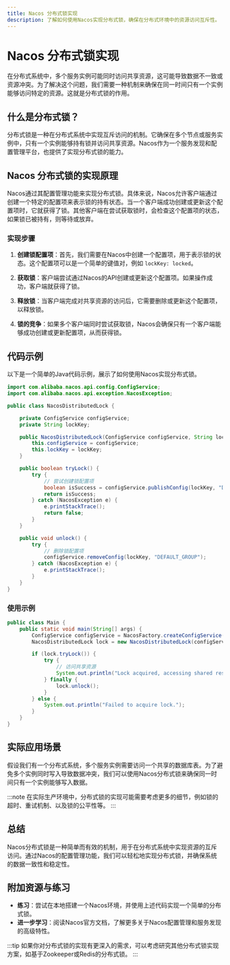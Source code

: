 ```yaml
---
title: Nacos 分布式锁实现
description: 了解如何使用Nacos实现分布式锁，确保在分布式环境中的资源访问互斥性。
---
```


# Nacos 分布式锁实现

在分布式系统中，多个服务实例可能同时访问共享资源，这可能导致数据不一致或资源冲突。为了解决这个问题，我们需要一种机制来确保在同一时间只有一个实例能够访问特定的资源。这就是分布式锁的作用。

## 什么是分布式锁？

分布式锁是一种在分布式系统中实现互斥访问的机制。它确保在多个节点或服务实例中，只有一个实例能够持有锁并访问共享资源。Nacos作为一个服务发现和配置管理平台，也提供了实现分布式锁的能力。

## Nacos 分布式锁的实现原理

Nacos通过其配置管理功能来实现分布式锁。具体来说，Nacos允许客户端通过创建一个特定的配置项来表示锁的持有状态。当一个客户端成功创建或更新这个配置项时，它就获得了锁。其他客户端在尝试获取锁时，会检查这个配置项的状态，如果锁已被持有，则等待或放弃。

### 实现步骤

1. **创建锁配置项**：首先，我们需要在Nacos中创建一个配置项，用于表示锁的状态。这个配置项可以是一个简单的键值对，例如 `lockKey: locked`。

2. **获取锁**：客户端尝试通过Nacos的API创建或更新这个配置项。如果操作成功，客户端就获得了锁。

3. **释放锁**：当客户端完成对共享资源的访问后，它需要删除或更新这个配置项，以释放锁。

4. **锁的竞争**：如果多个客户端同时尝试获取锁，Nacos会确保只有一个客户端能够成功创建或更新配置项，从而获得锁。

## 代码示例

以下是一个简单的Java代码示例，展示了如何使用Nacos实现分布式锁。

```java
import com.alibaba.nacos.api.config.ConfigService;
import com.alibaba.nacos.api.exception.NacosException;

public class NacosDistributedLock {

    private ConfigService configService;
    private String lockKey;

    public NacosDistributedLock(ConfigService configService, String lockKey) {
        this.configService = configService;
        this.lockKey = lockKey;
    }

    public boolean tryLock() {
        try {
            // 尝试创建锁配置项
            boolean isSuccess = configService.publishConfig(lockKey, "DEFAULT_GROUP", "locked");
            return isSuccess;
        } catch (NacosException e) {
            e.printStackTrace();
            return false;
        }
    }

    public void unlock() {
        try {
            // 删除锁配置项
            configService.removeConfig(lockKey, "DEFAULT_GROUP");
        } catch (NacosException e) {
            e.printStackTrace();
        }
    }
}
```

### 使用示例

```java
public class Main {
    public static void main(String[] args) {
        ConfigService configService = NacosFactory.createConfigService("127.0.0.1:8848");
        NacosDistributedLock lock = new NacosDistributedLock(configService, "myLock");

        if (lock.tryLock()) {
            try {
                // 访问共享资源
                System.out.println("Lock acquired, accessing shared resource...");
            } finally {
                lock.unlock();
            }
        } else {
            System.out.println("Failed to acquire lock.");
        }
    }
}
```

## 实际应用场景

假设我们有一个分布式系统，多个服务实例需要访问一个共享的数据库表。为了避免多个实例同时写入导致数据冲突，我们可以使用Nacos分布式锁来确保同一时间只有一个实例能够写入数据。

:::note
在实际生产环境中，分布式锁的实现可能需要考虑更多的细节，例如锁的超时、重试机制、以及锁的公平性等。
:::

## 总结

Nacos分布式锁是一种简单而有效的机制，用于在分布式系统中实现资源的互斥访问。通过Nacos的配置管理功能，我们可以轻松地实现分布式锁，并确保系统的数据一致性和稳定性。

## 附加资源与练习

- **练习**：尝试在本地搭建一个Nacos环境，并使用上述代码实现一个简单的分布式锁。
- **进一步学习**：阅读Nacos官方文档，了解更多关于Nacos配置管理和服务发现的高级特性。

:::tip
如果你对分布式锁的实现有更深入的需求，可以考虑研究其他分布式锁实现方案，如基于Zookeeper或Redis的分布式锁。
:::